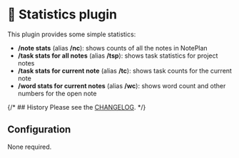 # 🔢 Statistics plugin
This plugin provides some simple statistics:

- **/note stats** (alias **/nc**): shows counts of all the notes in NotePlan
- **/task stats for all notes** (alias **/tsp**): shows task statistics for project notes
- **/task stats for current note** (alias **/tc**): shows task counts for the current note
- **/word stats for current notes** (alias **/wc**): shows word count and other numbers for the open note

{/* ## History
Please see the [CHANGELOG](CHANGELOG.md). */}

## Configuration
None required.
